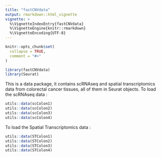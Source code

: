 ```yaml
---
title: "fastCNVdata"
output: rmarkdown::html_vignette
vignette: >
  %\VignetteIndexEntry{fastCNVdata}
  %\VignetteEngine{knitr::rmarkdown}
  %\VignetteEncoding{UTF-8}
---
```


```r
knitr::opts_chunk$set(
  collapse = TRUE,
  comment = "#>"
)
```

```r
library(fastCNVdata)
library(Seurat)
```
This is a data package, it contains scRNAseq and spatial transcriptomics data from colorectal cancer tissues, all of them in Seurat objects. 
To load the scRNAseq data : 
```r
utils::data(scColon1)
utils::data(scColon2)
utils::data(scColon3)
utils::data(scColon4)
```
To load the Spatial Transcriptomics data  : 
```r
utils::data(STColon1)
utils::data(STColon2)
utils::data(STColon3)
utils::data(STColon4)
```
